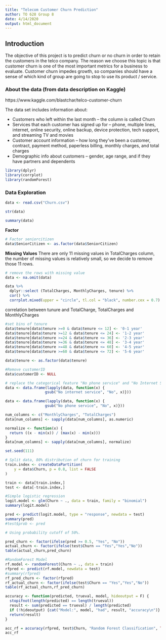 ```yaml
---
title: "Telecom Customer Churn Prediction"
author: TO 628 Group 8
date: 4/14/2020
output: html_document
---
```


## Introduction

The objective of this project is to predict churn or no churn in order to retain the customers in the telco company. The reason we choose this topic is that customer churn is one of the most important metrics for a business to evaluate. Customer churn impedes growth, so companies should have a sense of which kind of group are going to stop to use its product / service.

### About the data (from data description on Kaggle)

https://www.kaggle.com/blastchar/telco-customer-churn

The data set includes information about:

- Customers who left within the last month – the column is called Churn
- Services that each customer has signed up for – phone, multiple lines, internet, online security, online backup, device protection, tech support, and streaming TV and movies
- Customer account information – how long they’ve been a customer, contract, payment method, paperless billing, monthly charges, and total charges
- Demographic info about customers – gender, age range, and if they have partners and dependents

```r
library(dplyr)
library(corrplot)
library(randomForest)
```



### Data Exploration

```r
data <- read.csv("Churn.csv")
```

```r
str(data)
```


```r
summary(data)
```


**Factor**
```r
# Factor seniorcitizen
data$SeniorCitizen <- as.factor(data$SeniorCitizen)
```


**Missing Values**
There are only 11 missing values in TotalCharges column, the number of missing values is relatively small, so we decide to remove those 11 rows.
```r
# remove the rows with missing value
data <- na.omit(data)
```


```r
data %>%
  dplyr::select (TotalCharges, MonthlyCharges, tenure) %>%
  cor() %>%
  corrplot.mixed(upper = "circle", tl.col = "black", number.cex = 0.7)
```
correlation between tunure and TotalCharge, TotalCharges and MonthlyCharges





```r
#set bins of tenure 
data$tenure[data$tenure >=0 & data$tenure <= 12] <- '0-1 year'
data$tenure[data$tenure >=12 & data$tenure <= 24] <- '1-2 year'
data$tenure[data$tenure >=24 & data$tenure <= 36] <- '2-3 year'
data$tenure[data$tenure >=36 & data$tenure <= 48] <- '3-4 year'
data$tenure[data$tenure >=48 & data$tenure <= 60] <- '4-5 year'
data$tenure[data$tenure >=60 & data$tenure <= 72] <- '5-6 year'

data$tenure <- as.factor(data$tenure)
```

```r
#Remove customerID
data$customerID <- NULL
```

```r
# replace the categorical feature "No phone service" and "No Internet Service Service" to "No"
data <- data.frame(lapply(data, function(x) {
                  gsub("No internet service", "No", x)}))

data <- data.frame(lapply(data, function(x) {
                  gsub("No phone service", "No", x)}))

num_columns <- c("MonthlyCharges", "TotalCharges")
data[num_columns] <- sapply(data[num_columns], as.numeric)
```


```r
normalize <- function(x) {
  return ((x - min(x)) / (max(x) - min(x)))
}
data[num_columns] <- sapply(data[num_columns], normalize)
```



```r
set.seed(111)

# Split data, 80% distribution of churn for training
train.index <- createDataPartition(
    y = data$Churn, p = 0.8, list = FALSE
)

train <- data[train.index,]
test <- data[-train.index,]
```



```r
#Simple logistic regression
logit.model <- glm(Churn ~ ., data = train, family = "binomial")
summary(logit.model)
```


```r
pred <- predict(logit.model, type = "response", newdata = test)
summary(pred)
#test$prob <- pred

# Using probability cutoff of 50%.

pred_churn <- factor(ifelse(pred >= 0.5, "Yes", "No"))
actual_churn <- factor(ifelse(test$Churn == "Yes","Yes","No"))
table(actual_churn,pred_churn)
```


```r
#RandomForest Model
rf.model <- randomForest(Churn ~ ., data = train)
rfpred <- predict(rf.model, newdata = test)
#summary(rfpred)
rf_pred_churn <- factor(rfpred)
rf_actual_churn <- factor(ifelse(test$Churn == "Yes","Yes","No"))
table(rf_actual_churn,rf_pred_churn)

```
```r
accuracy <- function(predicted, trueval, model, hideoutput = F) {
  stopifnot(length(predicted) == length(trueval))
  result <- sum(predicted == trueval) / length(predicted)
  if (!hideoutput) {cat("Model:", model, "had", result, "accuracy\n")}
  return(result)
}
```


```r
acc_rf = accuracy(rfpred, test$Churn, "Random Forest Classification", TRUE)
acc_rf
```

